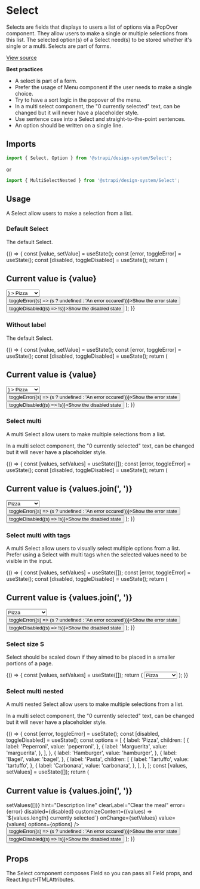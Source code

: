 <!--- Select.stories.mdx --->


<Meta title="Design System/Components/Select" component={Select} />

# Select

Selects are fields that displays to users a list of options via a PopOver component. They allow users to make a single or multiple selections from this list. The selected option(s) of a Select need(s) to be stored whether it's single or a multi. Selects are part of forms.

[View source](https://github.com/strapi/design-system/tree/develop/packages/strapi-design-system/src/Select)

**Best practices**

- A select is part of a form.
- Prefer the usage of Menu component if the user needs to make a single choice.
- Try to have a sort logic in the popover of the menu.
- In a multi select component, the "0 currently selected" text, can be changed but it will never have a placeholder style.
- Use sentence case into a Select and straight-to-the-point sentences.
- An option should be written on a single line.

## Imports

```js
import { Select, Option } from '@strapi/design-system/Select';
```

or

```js
import { MultiSelectNested } from '@strapi/design-system/Select';
```

## Usage

A Select allow users to make a selection from a list.

### Default Select

The default Select.

<Canvas>
  <Story name="base">
    {() => {
      const [value, setValue] = useState();
      const [error, toggleError] = useState();
      const [disabled, toggleDisabled] = useState();
      return (
        <Stack size={11}>
          <h2>Current value is {value}</h2>
          <Select
            id="select1"
            label="Choose your meal"
            required
            placeholder="Your example"
            hint="Description line"
            onClear={() => setValue(undefined)}
            clearLabel="Clear the meal"
            error={error}
            value={value}
            onChange={setValue}
            disabled={disabled}
            startIcon={<AddIcon />}
          >
            <Option
              value={'pizza'}
              startIcon={<div style={{ height: '6px', borderRadius: '50%', width: '6px', background: 'red' }} />}
            >
              Pizza
            </Option>
            <Option value={'hamburger'}>Hamburger</Option>
            <Option value={'bagel'}>Bagel</Option>
          </Select>
          <button onClick={() => toggleError((s) => (s ? undefined : 'An error occured'))}>Show the error state</button>
          <button onClick={() => toggleDisabled((s) => !s)}>Show the disabled state</button>
        </Stack>
      );
    }}
  </Story>
</Canvas>

### Without label

The default Select.

<Canvas>
  <Story name="withoutLabel">
    {() => {
      const [value, setValue] = useState();
      const [error, toggleError] = useState();
      const [disabled, toggleDisabled] = useState();
      return (
        <Stack size={11}>
          <h2>Current value is {value}</h2>
          <Select
            id="select1"
            aria-label="Choose your meal"
            placeholder="Your example"
            hint="Description line"
            onClear={() => setValue(undefined)}
            clearLabel="Clear the meal"
            error={error}
            value={value}
            onChange={setValue}
            disabled={disabled}
            startIcon={<AddIcon />}
          >
            <Option
              value={'pizza'}
              startIcon={<div style={{ height: '6px', borderRadius: '50%', width: '6px', background: 'red' }} />}
            >
              Pizza
            </Option>
            <Option value={'hamburger'}>Hamburger</Option>
            <Option value={'bagel'}>Bagel</Option>
          </Select>
          <button onClick={() => toggleError((s) => (s ? undefined : 'An error occured'))}>Show the error state</button>
          <button onClick={() => toggleDisabled((s) => !s)}>Show the disabled state</button>
        </Stack>
      );
    }}
  </Story>
</Canvas>

### Select multi

A multi Select allow users to make multiple selections from a list.

In a multi select component, the "0 currently selected" text, can be changed but it will never have a placeholder style.

<Canvas>
  <Story name="multi">
    {() => {
      const [values, setValues] = useState([]);
      const [error, toggleError] = useState();
      const [disabled, toggleDisabled] = useState();
      return (
        <Stack size={11}>
          <h2>Current value is {values.join(', ')}</h2>
          <Select
            id="select1"
            label="Choose your meal"
            placeholder="Your example"
            onClear={() => setValues([])}
            hint="Description line"
            clearLabel="Clear the meal"
            error={error}
            value={values}
            onChange={setValues}
            disabled={disabled}
            customizeContent={(values) => `${values.length} currently selected`}
            multi
          >
            <Option value={'pizza'}>Pizza</Option>
            <Option value={'hamburger'}>Hamburger</Option>
            <Option value={'bagel'}>Bagel</Option>
          </Select>
          <button onClick={() => toggleError((s) => (s ? undefined : 'An error occured'))}>Show the error state</button>
          <button onClick={() => toggleDisabled((s) => !s)}>Show the disabled state</button>
        </Stack>
      );
    }}
  </Story>
</Canvas>

### Select multi with tags

A multi Select allow users to visually select multiple options from a list. Prefer using a Select with multi tags when the selected values need to be visible in the input.

<Canvas>
  <Story name="multi-withTags">
    {() => {
      const [values, setValues] = useState([]);
      const [error, toggleError] = useState();
      const [disabled, toggleDisabled] = useState();
      return (
        <Stack size={11}>
          <h2>Current value is {values.join(', ')}</h2>
          <Select
            id="select1"
            label="Choose your meal"
            placeholder="Your example"
            onClear={() => setValues([])}
            hint="Description line"
            clearLabel="Clear the meal"
            error={error}
            value={values}
            onChange={setValues}
            disabled={disabled}
            customizeContent={(values) => `${values.length} currently selected`}
            multi
            withTags
          >
            <Option value={'pizza'}>Pizza</Option>
            <Option value={'hamburger'}>Hamburger</Option>
            <Option value={'bagel'}>Bagel</Option>
            {Array(20)
              .fill(null)
              .map((_, i) => (
                <Option key={i} value={`${i}`}>
                  Another option
                </Option>
              ))}
          </Select>
          <button onClick={() => toggleError((s) => (s ? undefined : 'An error occured'))}>Show the error state</button>
          <button onClick={() => toggleDisabled((s) => !s)}>Show the disabled state</button>
        </Stack>
      );
    }}
  </Story>
</Canvas>

### Select size S

Select should be scaled down if they aimed to be placed in a smaller portions of a page.

<Canvas>
  <Story name="size-S">
    {() => {
      const [values, setValues] = useState([]);
      return (
        <Stack size={11}>
          <Select
            id="select1"
            label="Choose your meal"
            placeholder="Your example"
            onClear={() => setValues([])}
            hint="Description line"
            clearLabel="Clear the meal"
            error={undefined}
            size="S"
            value={values}
            onChange={setValues}
            disabled={false}
            customizeContent={(values) => `${values.length} currently selected`}
          >
            <Option value={'pizza'}>Pizza</Option>
            <Option value={'hamburger'}>Hamburger</Option>
            <Option value={'bagel'}>Bagel</Option>
          </Select>
        </Stack>
      );
    }}
  </Story>
</Canvas>

### Select multi nested

A multi nested Select allow users to make multiple selections from a list.

In a multi select component, the "0 currently selected" text, can be changed but it will never have a placeholder style.

<Canvas>
  <Story name="multi-nested">
    {() => {
      const [error, toggleError] = useState();
      const [disabled, toggleDisabled] = useState();
      const options = [
        {
          label: 'Pizza',
          children: [
            {
              label: 'Peperroni',
              value: 'peperroni',
            },
            {
              label: 'Marguerita',
              value: 'marguerita',
            },
          ],
        },
        {
          label: 'Hamburger',
          value: 'hamburger',
        },
        {
          label: 'Bagel',
          value: 'bagel',
        },
        {
          label: 'Pasta',
          children: [
            {
              label: 'Tartuffo',
              value: 'tartuffo',
            },
            {
              label: 'Carbonara',
              value: 'carbonara',
            },
          ],
        },
      ];
      const [values, setValues] = useState([]);
      return (
        <Stack size={11}>
          <h2>Current value is {values.join(', ')}</h2>
          <MultiSelectNested
            id="select1"
            label="Choose your meal"
            placeholder="Your example"
            onClear={() => setValues([])}
            hint="Description line"
            clearLabel="Clear the meal"
            error={error}
            disabled={disabled}
            customizeContent={(values) => `${values.length} currently selected`}
            onChange={setValues}
            value={values}
            options={options}
          />
          <button onClick={() => toggleError((s) => (s ? undefined : 'An error occured'))}>Show the error state</button>
          <button onClick={() => toggleDisabled((s) => !s)}>Show the disabled state</button>
        </Stack>
      );
    }}
  </Story>
</Canvas>

## Props

The Select component composes Field so you can pass all Field props, and React.InputHTMLAttributes.

<ArgsTable of={Select} />
